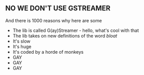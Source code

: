 == NO WE DON'T USE GSTREAMER ==
And there is 1000 reasons why here are some
* The lib is called G(ay)Streamer - hello, what's cool with that
* The lib takes on new definitions of the word ''bloat''
* It's slow
* It's huge
* It's coded by a horde of monkeys
* GAY
* GAY
* GAY